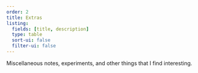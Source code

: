 ```yaml
---
order: 2
title: Extras
listing:
  fields: [title, description]
  type: table
  sort-ui: false
  filter-ui: false
---
```


Miscellaneous notes, experiments, and other things that I find interesting.
